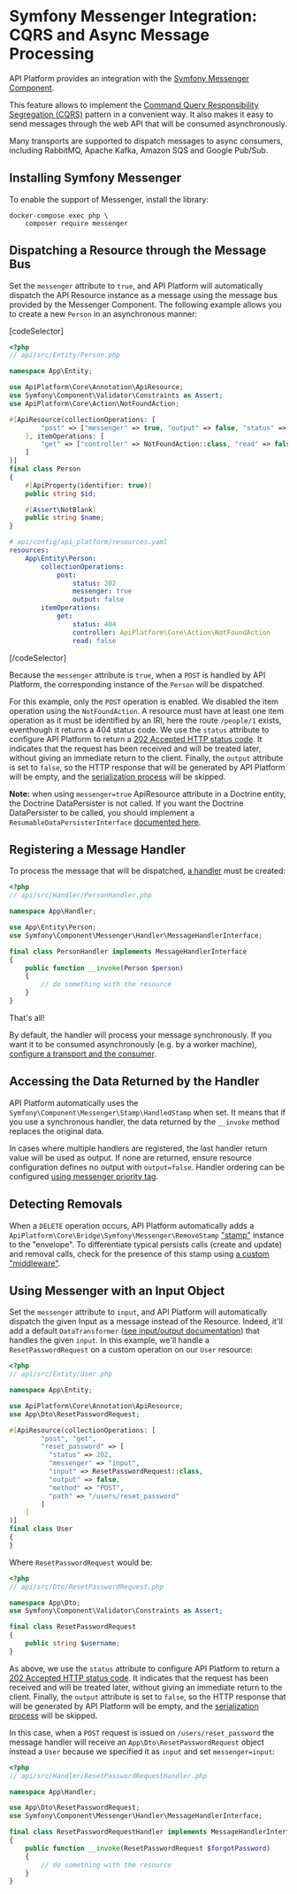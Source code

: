 # Symfony Messenger Integration: CQRS and Async Message Processing

API Platform provides an integration with the [Symfony Messenger Component](https://symfony.com/doc/current/messenger.html).

This feature allows to implement the [Command Query Responsibility Segregation (CQRS)](https://martinfowler.com/bliki/CQRS.html) pattern in a convenient way.
It also makes it easy to send messages through the web API that will be consumed asynchronously.

Many transports are supported to dispatch messages to async consumers, including RabbitMQ, Apache Kafka, Amazon SQS and Google Pub/Sub.

## Installing Symfony Messenger

To enable the support of Messenger, install the library:

```console
docker-compose exec php \
    composer require messenger
```

## Dispatching a Resource through the Message Bus

Set the `messenger` attribute to `true`, and API Platform will automatically dispatch the API Resource instance as a message using the message bus provided by the Messenger Component. The following example allows you to create a new `Person` in an asynchronous manner:

[codeSelector]

```php
<?php
// api/src/Entity/Person.php

namespace App\Entity;

use ApiPlatform\Core\Annotation\ApiResource;
use Symfony\Component\Validator\Constraints as Assert;
use ApiPlatform\Core\Action\NotFoundAction;

#[ApiResource(collectionOperations: [
        "post" => ["messenger" => true, "output" => false, "status" => 202]
    ], itemOperations: [
        "get" => ["controller" => NotFoundAction::class, "read" => false, "status" => 404]
    ]
)]
final class Person
{
    #[ApiProperty(identifier: true)]
    public string $id;

    #[Assert\NotBlank]
    public string $name;
}
```

```yaml
# api/config/api_platform/resources.yaml
resources:
    App\Entity\Person:
        collectionOperations:
            post:
                status: 202
                messenger: true
                output: false
        itemOperations:
            get:
                status: 404
                controller: ApiPlatform\Core\Action\NotFoundAction
                read: false
```

[/codeSelector]

Because the `messenger` attribute is `true`, when a `POST` is handled by API Platform, the corresponding instance of the `Person` will be dispatched.

For this example, only the `POST` operation is enabled. We disabled the item operation using the `NotFoundAction`. A resource must have at least one item operation as it must be identified by an IRI, here the route `/people/1` exists, eventhough it returns a 404 status code.
We use the `status` attribute to configure API Platform to return a [202 Accepted HTTP status code](https://developer.mozilla.org/en-US/docs/Web/HTTP/Status/202).
It indicates that the request has been received and will be treated later, without giving an immediate return to the client.
Finally, the `output` attribute is set to `false`, so the HTTP response that will be generated by API Platform will be empty, and the [serialization process](serialization.md) will be skipped.

**Note:** when using `messenger=true` ApiResource attribute in a Doctrine entity, the Doctrine DataPersister is not called. If you want the Doctrine DataPersister to be called, you should implement a `ResumableDataPersisterInterface` [documented here](data-persisters.md).

## Registering a Message Handler

To process the message that will be dispatched, [a handler](https://symfony.com/doc/current/messenger.html#registering-handlers) must be created:

```php
<?php
// api/src/Handler/PersonHandler.php

namespace App\Handler;

use App\Entity\Person;
use Symfony\Component\Messenger\Handler\MessageHandlerInterface;

final class PersonHandler implements MessageHandlerInterface
{
    public function __invoke(Person $person)
    {
        // do something with the resource
    }
}
```

That's all!

By default, the handler will process your message synchronously.
If you want it to be consumed asynchronously (e.g. by a worker machine), [configure a transport and the consumer](https://symfony.com/doc/current/messenger.html#transports).

## Accessing the Data Returned by the Handler

API Platform automatically uses the `Symfony\Component\Messenger\Stamp\HandledStamp` when set.
It means that if you use a synchronous handler, the data returned by the `__invoke` method replaces the original data.

In cases where multiple handlers are registered, the last handler return value will be used as output. If none are returned, ensure resource configuration defines no output with `output=false`.
Handler ordering can be configured [using messenger priority tag](https://symfony.com/doc/current/messenger.html#manually-configuring-handlers).

## Detecting Removals

When a `DELETE` operation occurs, API Platform automatically adds a `ApiPlatform\Core\Bridge\Symfony\Messenger\RemoveStamp` ["stamp"](https://symfony.com/doc/current/components/messenger.html#adding-metadata-to-messages-envelopes) instance to the "envelope".
To differentiate typical persists calls (create and update) and removal calls, check for the presence of this stamp using [a custom "middleware"](https://symfony.com/doc/current/components/messenger.html#adding-metadata-to-messages-envelopes).

## Using Messenger with an Input Object

Set the `messenger` attribute to `input`, and API Platform will automatically dispatch the given Input as a message instead of the Resource. Indeed, it'll add a default `DataTransformer` ([see input/output documentation](./dto.md)) that handles the given `input`. In this example, we'll handle a `ResetPasswordRequest` on a custom operation on our `User` resource:

```php
<?php
// api/src/Entity/User.php

namespace App\Entity;

use ApiPlatform\Core\Annotation\ApiResource;
use App\Dto\ResetPasswordRequest;

#[ApiResource(collectionOperations: [
        "post", "get",
        "reset_password" => [
          "status" => 202,
          "messenger" => "input",
          "input" => ResetPasswordRequest::class,
          "output" => false,
          "method" => "POST",
          "path" => "/users/reset_password"
        ]
    ]
)]
final class User
{
}
```

Where `ResetPasswordRequest` would be:

```php
<?php
// api/src/Dto/ResetPasswordRequest.php

namespace App\Dto;
use Symfony\Component\Validator\Constraints as Assert;

final class ResetPasswordRequest
{
    public string $username;
}
```

As above, we use the `status` attribute to configure API Platform to return a [202 Accepted HTTP status code](https://developer.mozilla.org/en-US/docs/Web/HTTP/Status/202).
It indicates that the request has been received and will be treated later, without giving an immediate return to the client.
Finally, the `output` attribute is set to `false`, so the HTTP response that will be generated by API Platform will be empty, and the [serialization process](serialization.md) will be skipped.

In this case, when a `POST` request is issued on `/users/reset_password` the message handler will receive an `App\Dto\ResetPasswordRequest` object instead a `User` because we specified it as `input` and set `messenger=input`:

```php
<?php
// api/src/Handler/ResetPasswordRequestHandler.php

namespace App\Handler;

use App\Dto\ResetPasswordRequest;
use Symfony\Component\Messenger\Handler\MessageHandlerInterface;

final class ResetPasswordRequestHandler implements MessageHandlerInterface
{
    public function __invoke(ResetPasswordRequest $forgotPassword)
    {
        // do something with the resource
    }
}
```
